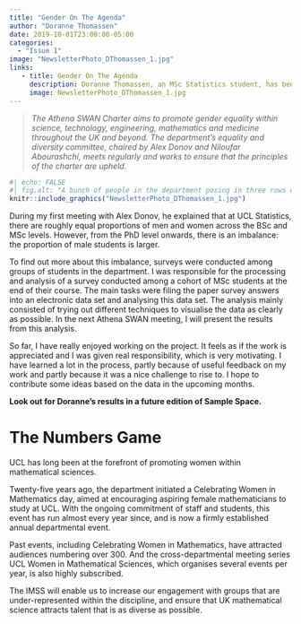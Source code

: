 ```yaml
---
title: "Gender On The Agenda"
author: "Doranne Thomassen"
date: 2019-10-01T23:00:00-05:00
categories:
  - "Issue 1"
image: "NewsletterPhoto_DThomassen_1.jpg" 
links: 
   - title: Gender On The Agenda
     description: Doranne Thomassen, an MSc Statistics student, has been working with the department’s equality and diversity committee, and writes about her experiences to date
     image: NewsletterPhoto_DThomassen_1.jpg
---
```


> *The Athena SWAN Charter aims to promote gender equality within science, technology, engineering, mathematics and medicine throughout the UK and beyond. The department’s equality and diversity committee, chaired by Alex Donov and Niloufar Abourashchi, meets regularly and works to ensure that the principles of the charter are upheld.*

```r
#| echo: FALSE
#| fig.alt: "A bunch of people in the department posing in three rows on steps. There are three columns in the background."
knitr::include_graphics("NewsletterPhoto_DThomassen_1.jpg")
```


During my first meeting with Alex Donov, he explained that at UCL Statistics, there are roughly equal proportions of men and women across the BSc and MSc levels. However, from the PhD level onwards, there is an imbalance: the proportion of male students is larger. 

To find out more about this imbalance, surveys were conducted among groups of students in the department. I was responsible for the processing and analysis of a survey conducted among a cohort of MSc students at the end of their course. The main tasks were filing the paper survey answers into an electronic data set and analysing this data set. The analysis mainly consisted of trying out different techniques to visualise the data as clearly as possible. In the next Athena SWAN meeting, I will present the results from this analysis.

So far, I have really enjoyed working on the project. It feels as if the work is appreciated and I was given real responsibility, which is very motivating. I have learned a lot in the process, partly because of useful feedback on my work and partly because it was a nice challenge to rise to. I hope to contribute some ideas based on the data in the upcoming months.


**Look out for Doranne’s results in a future edition of Sample Space.** 

# The Numbers Game

UCL has long been at the forefront of promoting women within mathematical sciences. 

Twenty-five years ago, the department initiated a Celebrating Women in Mathematics day, aimed at encouraging aspiring female mathematicians to study at UCL. With the ongoing commitment of staff and students, this event has run almost every year since, and is now a firmly established annual departmental event.

Past events, including Celebrating Women in Mathematics, have attracted audiences numbering over 300. And the cross-departmental meeting series UCL Women in Mathematical Sciences, which organises several events per year, is also highly subscribed. 

The IMSS will enable us to increase our engagement with groups that are under-represented within the discipline, and ensure that UK mathematical science attracts talent that is as diverse as possible.

